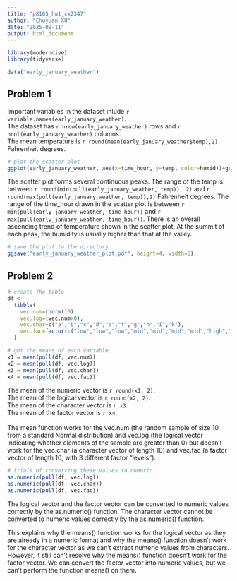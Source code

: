 ```yaml
---
title: "p8105_hw1_cx2347"
author: "Chuyuan XU"
date: "2025-09-11"
output: html_document
---
```


```r
library(moderndive)
library(tidyverse)

data("early_january_weather")
```

## Problem 1

Important variables in the dataset inlude `r variable.names(early_january_weather)`.\
The dataset has `r nrow(early_january_weather)` rows and `r ncol(early_january_weather)` columns.\
The mean temperature is `r round(mean(early_january_weather$temp),2)` Fahrenheit degrees.

```r
# plot the scatter plot
ggplot(early_january_weather, aes(x=time_hour, y=temp, color=humid))+geom_point()
```

The scatter plot forms several continuous peaks. The range of the temp is between `r round(min(pull(early_january_weather, temp)), 2)` and `r round(max(pull(early_january_weather, temp)),2)` Fahrenheit degrees. The range of the time_hour drawn in the scatter plot is between `r min(pull(early_january_weather, time_hour))` and `r max(pull(early_january_weather, time_hour))`. There is an overall ascending trend of temperature shown in the scatter plot. At the summit of each peak, the humidity is usually higher than that at the valley.

```r
# save the plot to the directory
ggsave("early_january_weather_plot.pdf", height=4, width=6)
```
## Problem 2

```r
# create the table
df <- 
  tibble(
    vec.num=rnorm(10),
    vec.log=(vec.num>0),
    vec.char=c("a","b","c","d","e","f","g","h","i","k"),
    vec.fac=factor(c("low","low","low","mid","mid","mid","mid","high","high","high"))
  )

# get the means of each variable
x1 = mean(pull(df, vec.num))
x2 = mean(pull(df, vec.log))
x3 = mean(pull(df, vec.char))
x4 = mean(pull(df, vec.fac))
```

The mean of the numeric vector is `r round(x1, 2)`.\
The mean of the logical vector is `r round(x2, 2)`.\
The mean of the character vector is `r x3`.\
The mean of the factor vector is `r x4`.\
\
The mean function works for the vec.num (the random sample of size 10 from a standard Normal distribution) and vec.log (the logical vector indicating whether elements of the sample are greater than 0) but doesn't work for the vec.char (a character vector of length 10) and vec.fac (a factor vector of length 10, with 3 different factor “levels”).

```r
# trials of converting these values to numeric
as.numeric(pull(df, vec.log))
as.numeric(pull(df, vec.char))
as.numeric(pull(df, vec.fac))
```
The logical vector and the factor vector can be converted to numeric values correctly by the as.numeric() function.
The character vector cannot be converted to numeric values correctly by the as.numeric() function.

This explains why the means() function works for the logical vector as they are already in a numeric format and why the means() function doesn't work for the character vector as we can't extract numeric values from characters. However, it still can't resolve why the means() function doesn't work for the factor vector. We can convert the factor vector into numeric values, but we can't perform the function means() on them.

